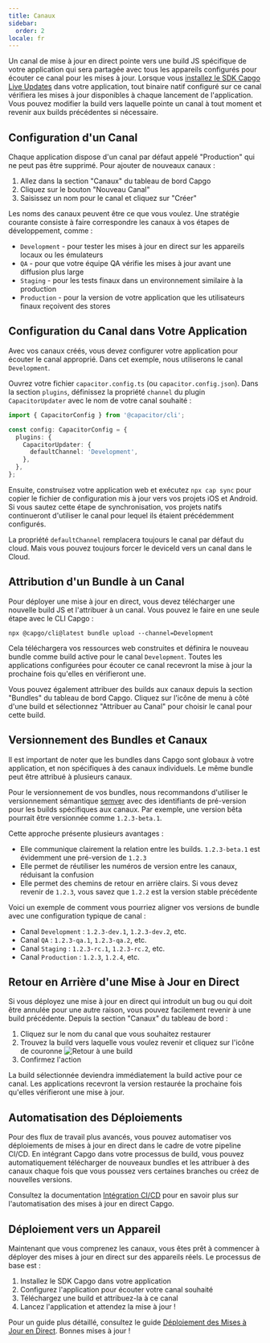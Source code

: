 ```yaml
---
title: Canaux
sidebar:
  order: 2
locale: fr
---
```



Un canal de mise à jour en direct pointe vers une build JS spécifique de votre application qui sera partagée avec tous les appareils configurés pour écouter ce canal pour les mises à jour. Lorsque vous [installez le SDK Capgo Live Updates](/docs/getting-started/quickstart/) dans votre application, tout binaire natif configuré sur ce canal vérifiera les mises à jour disponibles à chaque lancement de l'application. Vous pouvez modifier la build vers laquelle pointe un canal à tout moment et revenir aux builds précédentes si nécessaire.

## Configuration d'un Canal

Chaque application dispose d'un canal par défaut appelé "Production" qui ne peut pas être supprimé. Pour ajouter de nouveaux canaux :

1. Allez dans la section "Canaux" du tableau de bord Capgo
2. Cliquez sur le bouton "Nouveau Canal"
3. Saisissez un nom pour le canal et cliquez sur "Créer"

Les noms des canaux peuvent être ce que vous voulez. Une stratégie courante consiste à faire correspondre les canaux à vos étapes de développement, comme :

- `Development` - pour tester les mises à jour en direct sur les appareils locaux ou les émulateurs
- `QA` - pour que votre équipe QA vérifie les mises à jour avant une diffusion plus large
- `Staging` - pour les tests finaux dans un environnement similaire à la production
- `Production` - pour la version de votre application que les utilisateurs finaux reçoivent des stores

## Configuration du Canal dans Votre Application

Avec vos canaux créés, vous devez configurer votre application pour écouter le canal approprié. Dans cet exemple, nous utiliserons le canal `Development`.

Ouvrez votre fichier `capacitor.config.ts` (ou `capacitor.config.json`). Dans la section `plugins`, définissez la propriété `channel` du plugin `CapacitorUpdater` avec le nom de votre canal souhaité :

```ts
import { CapacitorConfig } from '@capacitor/cli';

const config: CapacitorConfig = {
  plugins: {
    CapacitorUpdater: {
      defaultChannel: 'Development',
    },
  },
};
```

Ensuite, construisez votre application web et exécutez `npx cap sync` pour copier le fichier de configuration mis à jour vers vos projets iOS et Android. Si vous sautez cette étape de synchronisation, vos projets natifs continueront d'utiliser le canal pour lequel ils étaient précédemment configurés.

<Aside type="caution">

La propriété `defaultChannel` remplacera toujours le canal par défaut du cloud. Mais vous pouvez toujours forcer le deviceId vers un canal dans le Cloud.

</Aside>

## Attribution d'un Bundle à un Canal

Pour déployer une mise à jour en direct, vous devez télécharger une nouvelle build JS et l'attribuer à un canal. Vous pouvez le faire en une seule étape avec le CLI Capgo :

```shell
npx @capgo/cli@latest bundle upload --channel=Development
```

Cela téléchargera vos ressources web construites et définira le nouveau bundle comme build active pour le canal `Development`. Toutes les applications configurées pour écouter ce canal recevront la mise à jour la prochaine fois qu'elles en vérifieront une.

Vous pouvez également attribuer des builds aux canaux depuis la section "Bundles" du tableau de bord Capgo. Cliquez sur l'icône de menu à côté d'une build et sélectionnez "Attribuer au Canal" pour choisir le canal pour cette build.

## Versionnement des Bundles et Canaux

Il est important de noter que les bundles dans Capgo sont globaux à votre application, et non spécifiques à des canaux individuels. Le même bundle peut être attribué à plusieurs canaux.

Pour le versionnement de vos bundles, nous recommandons d'utiliser le versionnement sémantique [semver](https://semver.org/) avec des identifiants de pré-version pour les builds spécifiques aux canaux. Par exemple, une version bêta pourrait être versionnée comme `1.2.3-beta.1`.

Cette approche présente plusieurs avantages :

- Elle communique clairement la relation entre les builds. `1.2.3-beta.1` est évidemment une pré-version de `1.2.3`
- Elle permet de réutiliser les numéros de version entre les canaux, réduisant la confusion
- Elle permet des chemins de retour en arrière clairs. Si vous devez revenir de `1.2.3`, vous savez que `1.2.2` est la version stable précédente

Voici un exemple de comment vous pourriez aligner vos versions de bundle avec une configuration typique de canal :

- Canal `Development` : `1.2.3-dev.1`, `1.2.3-dev.2`, etc.
- Canal `QA` : `1.2.3-qa.1`, `1.2.3-qa.2`, etc.
- Canal `Staging` : `1.2.3-rc.1`, `1.2.3-rc.2`, etc.
- Canal `Production` : `1.2.3`, `1.2.4`, etc.

## Retour en Arrière d'une Mise à Jour en Direct

Si vous déployez une mise à jour en direct qui introduit un bug ou qui doit être annulée pour une autre raison, vous pouvez facilement revenir à une build précédente. Depuis la section "Canaux" du tableau de bord :

<Steps>

1. Cliquez sur le nom du canal que vous souhaitez restaurer
2. Trouvez la build vers laquelle vous voulez revenir et cliquez sur l'icône de couronne
![Retour à une build](/select_bundle.webp)
3. Confirmez l'action

</Steps>

La build sélectionnée deviendra immédiatement la build active pour ce canal. Les applications recevront la version restaurée la prochaine fois qu'elles vérifieront une mise à jour.

## Automatisation des Déploiements

Pour des flux de travail plus avancés, vous pouvez automatiser vos déploiements de mises à jour en direct dans le cadre de votre pipeline CI/CD. En intégrant Capgo dans votre processus de build, vous pouvez automatiquement télécharger de nouveaux bundles et les attribuer à des canaux chaque fois que vous poussez vers certaines branches ou créez de nouvelles versions.

Consultez la documentation [Intégration CI/CD](/docs/getting-started/cicd-integration/) pour en savoir plus sur l'automatisation des mises à jour en direct Capgo.

## Déploiement vers un Appareil

Maintenant que vous comprenez les canaux, vous êtes prêt à commencer à déployer des mises à jour en direct sur des appareils réels. Le processus de base est :

1. Installez le SDK Capgo dans votre application
2. Configurez l'application pour écouter votre canal souhaité
3. Téléchargez une build et attribuez-la à ce canal
4. Lancez l'application et attendez la mise à jour !

Pour un guide plus détaillé, consultez le guide [Déploiement des Mises à Jour en Direct](/docs/getting-started/deploy/). Bonnes mises à jour !
